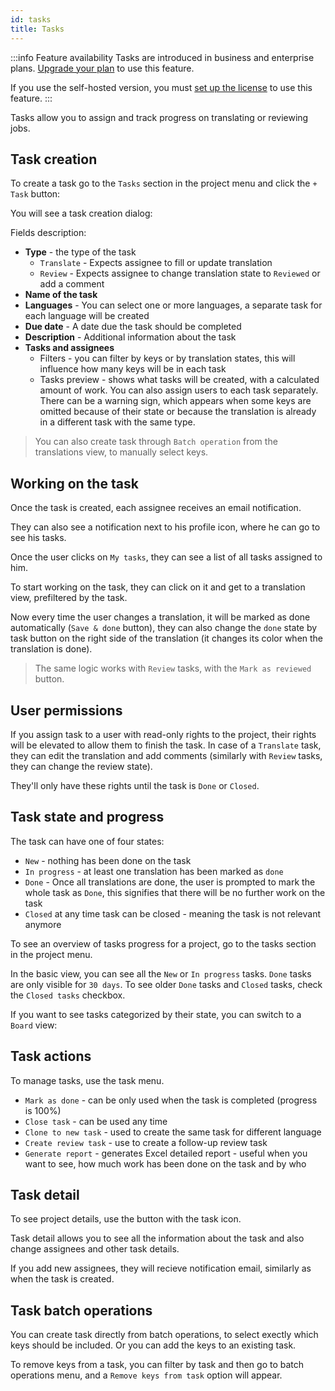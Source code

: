 ```yaml
---
id: tasks
title: Tasks
---
```



:::info Feature availability
Tasks are introduced in business and enterprise plans. [Upgrade your plan](/pricing) to use this feature.

If you use the self-hosted version, you must [set up the license](/platform/self_hosting/licensing) to use this feature.
:::

Tasks allow you to assign and track progress on translating or reviewing jobs.

## Task creation

To create a task go to the `Tasks` section in the project menu and click the `+ Task` button:

<ScreenshotWrapper
  src="/img/docs/platform/tasks/tasks_page_empty.webp"
  alt="Tasks page empty"
/>

You will see a task creation dialog:

<ScreenshotWrapper
  src="/img/docs/platform/tasks/create_task.webp"
  alt="Create task dialog"
/>

Fields description:

- **Type** - the type of the task
  - `Translate` - Expects assignee to fill or update translation
  - `Review` - Expects assignee to change translation state to `Reviewed` or add a comment
- **Name of the task**
- **Languages** - You can select one or more languages, a separate task for each language will be created
- **Due date** - A date due the task should be completed
- **Description** - Additional information about the task
- **Tasks and assignees**
  - Filters - you can filter by keys or by translation states, this will influence how many keys will be in each task
  - Tasks preview - shows what tasks will be created, with a calculated amount of work. You can also assign users to each task separately. There can be a warning sign, which appears when some keys are omitted because of their state or because the translation is already in a different task with the same type.


> You can also create task through `Batch operation` from the translations view, to manually select keys.

## Working on the task

Once the task is created, each assignee receives an email notification.

They can also see a notification next to his profile icon, where he can go to see his tasks.

<ScreenshotWrapper
  src="/img/docs/platform/tasks/task_notification.webp"
  alt="Task notification"
/>

Once the user clicks on `My tasks`, they can see a list of all tasks assigned to him.

<ScreenshotWrapper src="/img/docs/platform/tasks/my_tasks.webp" alt="My tasks" />

To start working on the task, they can click on it and get to a translation view, prefiltered by the task.

<ScreenshotWrapper
  src="/img/docs/platform/tasks/task_prefilter.webp"
  alt="Translations prefiltered by task"
/>

Now every time the user changes a translation, it will be marked as done automatically (`Save & done` button), they can also change the `done` state by task button on the right side of the translation (it changes its color when the translation is done).

> The same logic works with `Review` tasks, with the `Mark as reviewed` button.

## User permissions

If you assign task to a user with read-only rights to the project, their rights will be elevated to allow them to finish the task. In case of a `Translate` task, they can edit the translation and add comments (similarly with `Review` tasks, they can change the review state). 

They'll only have these rights until the task is `Done` or `Closed`.

## Task state and progress

The task can have one of four states:

- `New` - nothing has been done on the task
- `In progress` - at least one translation has been marked as `done`
- `Done` - Once all translations are done, the user is prompted to mark the whole task as `Done`, this signifies that there will be no further work on the task
- `Closed` at any time task can be closed - meaning the task is not relevant anymore

To see an overview of tasks progress for a project, go to the tasks section in the project menu.

<ScreenshotWrapper
  src="/img/docs/platform/tasks/project_tasks.webp"
  alt="Project tasks progress"
/>

In the basic view, you can see all the `New` or `In progress` tasks. `Done` tasks are only visible for `30 days`. To see older `Done` tasks and `Closed` tasks, check the `Closed tasks` checkbox.

If you want to see tasks categorized by their state, you can switch to a `Board` view:

<ScreenshotWrapper
  src="/img/docs/platform/tasks/project_tasks_board.webp"
  alt="Project tasks board view"
/>

## Task actions

To manage tasks, use the task menu.

<ScreenshotWrapper
  src="/img/docs/platform/tasks/task_menu.webp"
  alt="Task menu"
/>

- `Mark as done` - can be only used when the task is completed (progress is 100%)
- `Close task` - can be used any time
- `Clone to new task` - used to create the same task for different language
- `Create review task` - use to create a follow-up review task
- `Generate report` - generates Excel detailed report - useful when you want to see, how much work has been done on the task and by who

## Task detail

To see project details, use the button with the task icon.

<ScreenshotWrapper
  src="/img/docs/platform/tasks/task_detail_button.webp"
  alt="Task detail button"
/>

Task detail allows you to see all the information about the task and also change assignees and other task details.

<ScreenshotWrapper
  src="/img/docs/platform/tasks/task_detail.webp"
  alt="Task detail"
/>

If you add new assignees, they will recieve notification email, similarly as when the task is created.

## Task batch operations

You can create task directly from batch operations, to select exectly which keys should be included. Or you can add the keys to an existing task.

<ScreenshotWrapper
  src="/img/docs/platform/tasks/task_batch_operations.webp"
  alt="Task batch operations"
/>

To remove keys from a task, you can filter by task and then go to batch operations menu, and a `Remove keys from task` option will appear.

<ScreenshotWrapper
  src="/img/docs/platform/tasks/task_batch_op_remove.webp"
  alt="Task remove keys"
/>